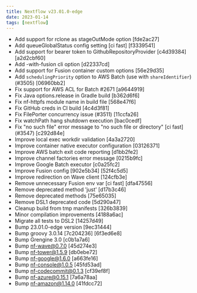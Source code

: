```yaml
---
title: Nextflow v23.01.0-edge
date: 2023-01-14
tags: [nextflow]
---
```


- Add support for rclone as stageOutMode option [fde2ac27]
- Add queueGlobalStatus config setting [ci fast] [f3339541]
- Add support for bearer token to GithubRepositoryProvider [c4d39384] [a2d2cbf60]
- Add -with-fusion cli option [d22337cd]
- Add support for Fusion container custom options [56e29d35]
- Add `schedulingPriority` option to AWS Batch (use with `shareIdentifier`) (#3505) [06960bb2]
- Fix support for AWS ACL for Batch #2671 [a9644919]
- Fix Java options.release in Gradle build [b362d6f6]
- Fix nf-httpfs module name in build file [568e47f6]
- Fix GitHub creds in CI build [4c4d3f81]
- Fix FilePorter concurrency issue (#3511) [11ccfa26]
- Fix watchPath hang shutdown execution [bac0cedf]
- Fix "no such file" error message to "no such file or directory" [ci fast] (#3547) [c292d84e]
- Improve local exec workdir validation [4a3a2720]
- Improve container native executor configuration [03126371]
- Improve AWS batch exit code reporting [d1bb2fe2]
- Improve channel factories error message [0215b9fc]
- Improve Google Batch executor [c0a25fc2]
- Improve Fusion config [902e5b34] [52f4c5d5]
- Improve redirection on Wave client [124cfb3e]
- Remove unnecessary Fusion env var [ci fast] [dfa47556]
- Remove deprecated method 'just' [d17b3c46]
- Remove deprecated methods [75e65035]
- Remove DSL1 deprecated code [5d290a47]
- Cleanup build from tmp manifests [326b3839]
- Minor compilation improvements [4188a6ac]
- Migrate all tests to DSL2 [14257d49]
- Bump 23.01.0-edge version [9ec31444]
- Bump groovy 3.0.14 [7c204236] [6f3ed6e8]
- Bump Grengine 3.0 [c0b1a7a6]
- Bump nf-wave@0.7.0 [45d274e3]
- Bump nf-tower@1.5.9 [db0ebe72]
- Bump nf-google@1.6.0 [a663fe16]
- Bump nf-console@1.0.5 [45fd53ad]
- Bump nf-codecommit@0.1.3 [cf39ef8f]
- Bump nf-azure@0.15.1 [7a6a78aa]
- Bump nf-amazon@1.14.0 [41fdcc72]
